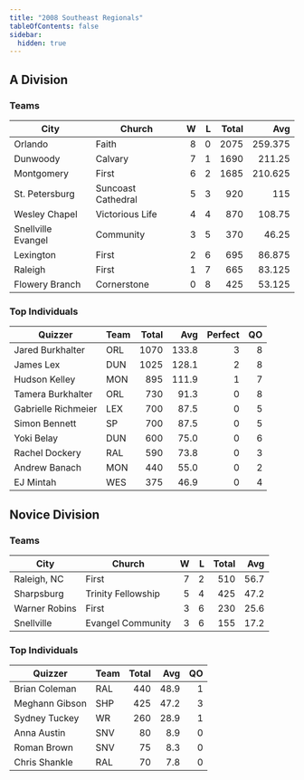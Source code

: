 ```yaml
---
title: "2008 Southeast Regionals"
tableOfContents: false
sidebar:
  hidden: true
---
```


## A Division

### Teams

 | City               | Church             |    W |    L | Total |     Avg |
 | ------------------ | ------------------ | ---: | ---: | ----: | ------: |
 | Orlando            | Faith              |    8 |    0 |  2075 | 259.375 |
 | Dunwoody           | Calvary            |    7 |    1 |  1690 |  211.25 |
 | Montgomery         | First              |    6 |    2 |  1685 | 210.625 |
 | St. Petersburg     | Suncoast Cathedral |    5 |    3 |   920 |     115 |
 | Wesley Chapel      | Victorious Life    |    4 |    4 |   870 |  108.75 |
 | Snellville Evangel | Community          |    3 |    5 |   370 |   46.25 |
 | Lexington          | First              |    2 |    6 |   695 |  86.875 |
 | Raleigh            | First              |    1 |    7 |   665 |  83.125 |
 | Flowery Branch     | Cornerstone        |    0 |    8 |   425 |  53.125 |

### Top Individuals

 | Quizzer             | Team | Total |   Avg | Perfect |   QO |
 | ------------------- | ---- | ----: | ----: | ------: | ---: |
 | Jared Burkhalter    | ORL  |  1070 | 133.8 |       3 |    8 |
 | James Lex           | DUN  |  1025 | 128.1 |       2 |    8 |
 | Hudson Kelley       | MON  |   895 | 111.9 |       1 |    7 |
 | Tamera Burkhalter   | ORL  |   730 |  91.3 |       0 |    8 |
 | Gabrielle Richmeier | LEX  |   700 |  87.5 |       0 |    5 |
 | Simon Bennett       | SP   |   700 |  87.5 |       0 |    5 |
 | Yoki Belay          | DUN  |   600 |  75.0 |       0 |    6 |
 | Rachel Dockery      | RAL  |   590 |  73.8 |       0 |    3 |
 | Andrew Banach       | MON  |   440 |  55.0 |       0 |    2 |
 | EJ Mintah           | WES  |   375 |  46.9 |       0 |    4 |

## Novice Division

### Teams

| City          | Church             |    W |    L | Total |  Avg |
| ------------- | ------------------ | ---: | ---: | ----: | ---: |
| Raleigh, NC   | First              |    7 |    2 |   510 | 56.7 |
| Sharpsburg    | Trinity Fellowship |    5 |    4 |   425 | 47.2 |
| Warner Robins | First              |    3 |    6 |   230 | 25.6 |
| Snellville    | Evangel Community  |    3 |    6 |   155 | 17.2 |

### Top Individuals

| Quizzer        | Team | Total |  Avg |   QO |
| -------------- | ---- | ----: | ---: | ---: |
| Brian Coleman  | RAL  |   440 | 48.9 |    1 |
| Meghann Gibson | SHP  |   425 | 47.2 |    3 |
| Sydney Tuckey  | WR   |   260 | 28.9 |    1 |
| Anna Austin    | SNV  |    80 |  8.9 |    0 |
| Roman Brown    | SNV  |    75 |  8.3 |    0 |
| Chris Shankle  | RAL  |    70 |  7.8 |    0 |

